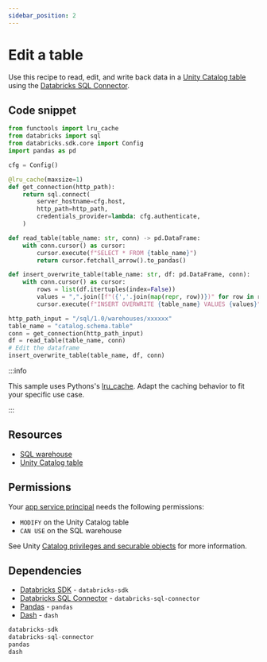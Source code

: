 ```yaml
---
sidebar_position: 2
---
```


# Edit a table

Use this recipe to read, edit, and write back data in a [Unity Catalog table](https://docs.databricks.com/aws/en/tables/) using the [Databricks SQL Connector](https://docs.databricks.com/en/dev-tools/python-sql-connector.html).

## Code snippet

```python title="app.py"
from functools import lru_cache
from databricks import sql
from databricks.sdk.core import Config
import pandas as pd

cfg = Config()

@lru_cache(maxsize=1)
def get_connection(http_path):
    return sql.connect(
        server_hostname=cfg.host,
        http_path=http_path,
        credentials_provider=lambda: cfg.authenticate,
    )

def read_table(table_name: str, conn) -> pd.DataFrame:
    with conn.cursor() as cursor:
        cursor.execute(f"SELECT * FROM {table_name}")
        return cursor.fetchall_arrow().to_pandas()

def insert_overwrite_table(table_name: str, df: pd.DataFrame, conn):
    with conn.cursor() as cursor:
        rows = list(df.itertuples(index=False))
        values = ",".join([f"({','.join(map(repr, row))})" for row in rows])
        cursor.execute(f"INSERT OVERWRITE {table_name} VALUES {values}")

http_path_input = "/sql/1.0/warehouses/xxxxxx"
table_name = "catalog.schema.table"
conn = get_connection(http_path_input)
df = read_table(table_name, conn)
# Edit the dataframe
insert_overwrite_table(table_name, df, conn)
```

:::info

This sample uses Pythons's [lru_cache](https://docs.python.org/3/library/functools.html#functools.lru_cache). Adapt the caching behavior to fit your specific use case.

:::

## Resources

- [SQL warehouse](https://docs.databricks.com/aws/en/compute/sql-warehouse/)
- [Unity Catalog table](https://docs.databricks.com/aws/en/tables/)

## Permissions

Your [app service principal](https://docs.databricks.com/aws/en/dev-tools/databricks-apps/#how-does-databricks-apps-manage-authorization) needs the following permissions:

- `MODIFY` on the Unity Catalog table
- `CAN USE` on the SQL warehouse

See Unity [Catalog privileges and securable objects](https://docs.databricks.com/aws/en/data-governance/unity-catalog/manage-privileges/privileges) for more information.

## Dependencies

- [Databricks SDK](https://pypi.org/project/databricks-sdk/) - `databricks-sdk`
- [Databricks SQL Connector](https://pypi.org/project/databricks-sql-connector/) - `databricks-sql-connector`
- [Pandas](https://pypi.org/project/pandas/) - `pandas`
- [Dash](https://pypi.org/project/dash/) - `dash`

```python title="requirements.txt"
databricks-sdk
databricks-sql-connector
pandas
dash
```
